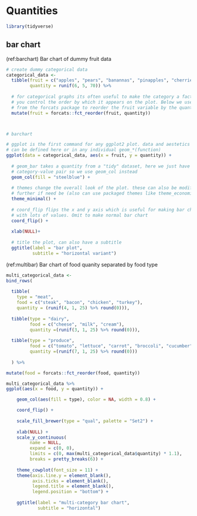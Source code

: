 # Quantities

```r
library(tidyverse)
```


## bar chart
(ref:barchart) Bar chart of dummy fruit data
```r

# create dummy categorical data
categorical_data <- 
  tibble(fruit = c("apples", "pears", "banannas", "pinapples", "cherries", "peaches"),
         quantity = runif(6, 5, 70)) %>% 
  
  # for categorical graphs its often useful to make the category a factor. This lets
  # you control the order by which it appears on the plot. Below we use fct_reorder
  # from the forcats package to reorder the fruit variable by the quantity of fruit.
  mutate(fruit = forcats::fct_reorder(fruit, quantity))



# barchart

# ggplot is the first command for any ggplot2 plot. data and aestetics aes()
# can be defined here or in any individual geom_*(function) 
ggplot(data = categorical_data, aes(x = fruit, y = quantity)) +
  
  # geom_bar takes a quantity from a "tidy" dataset, here we just have one
  # category-value pair so we use geom_col instead
  geom_col(fill = "steelblue") +
  
  # themes change the overall look of the plot. these can also be modified
  # further if need be (also can use packaged themes like theme_economist)
  theme_minimal() +
  
  # coord_flip flips the x and y axis which is useful for making bar charts
  # with lots of values. Omit to make normal bar chart
  coord_flip() +
  
  xlab(NULL)+
  
  # title the plot, can also have a subtitle
  ggtitle(label = "bar plot",
          subtitle = "horizontal variant")

```

(ref:multibar) Bar chart of food quanity separated by food type
```r
multi_categorical_data <- 
bind_rows(  
  
  tibble(
    type = "meat",
    food = c("steak", "bacon", "chicken", "turkey"),
    quantity = (runif(4, 1, 25) %>% round(0))),
  
  tibble(type = "dairy",
         food = c("cheese", "milk", "cream"),
         quantity =(runif(3, 1, 25) %>% round(0))),
  
  tibble(type = "produce",
         food = c("tomato", "lettuce", "carrot", "broccoli", "cucumber", "banana", "pear"),
         quantity =(runif(7, 1, 25) %>% round(0)))
  
  ) %>% 

mutate(food = forcats::fct_reorder(food, quantity))

multi_categorical_data %>% 
ggplot(aes(x = food, y = quantity)) +

    geom_col(aes(fill = type), color = NA, width = 0.8) + 

    coord_flip() +
  
    scale_fill_brewer(type = "qual", palette = "Set2") +
    
    xlab(NULL) +
    scale_y_continuous(
         name = NULL,
         expand = c(0, 0),
         limits = c(0, max(multi_categorical_data$quantity) * 1.1),
         breaks = pretty_breaks(6)) +
    
    theme_cowplot(font_size = 11) +
    theme(axis.line.y = element_blank(),
          axis.ticks = element_blank(),
          legend.title = element_blank(),
          legend.position = "bottom") +
  
    ggtitle(label = "multi-category bar chart",
            subtitle = "horizontal")

  

```